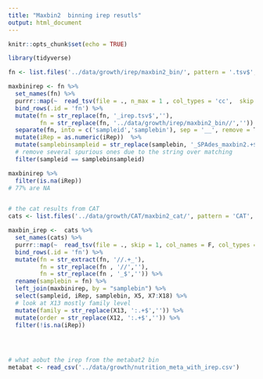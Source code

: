 ```yaml
---
title: "Maxbin2  binning irep resutls"
output: html_document
---
```


```r
knitr::opts_chunk$set(echo = TRUE)
```

```r
library(tidyverse)
```

```r
fn <- list.files('../data/growth/irep/maxbin2_bin/', pattern = '.tsv$',full.names = T)

maxbinirep <- fn %>% 
  set_names(fn) %>% 
  purrr::map(~  read_tsv(file = ., n_max = 1 , col_types = 'cc',  skip = 2, col_names = c('bin','iRep')) %>%  select(iRep) ) %>% 
  bind_rows(.id = 'fn') %>% 
  mutate(fn = str_replace(fn, '_irep.tsv$',''),
         fn = str_replace(fn, '../data/growth/irep/maxbin2_bin//','')) %>% 
  separate(fn, into = c('sampleid','samplebin'), sep = '__', remove = T) %>% 
  mutate(iRep = as.numeric(iRep))  %>% 
  mutate(samplebinsampleid = str_replace(samplebin, '_SPAdes_maxbin2.+$','')) %>% 
  # remove several spurious ones due to the string over matching
  filter(sampleid == samplebinsampleid)

maxbinirep %>% 
  filter(is.na(iRep))
# 77% are NA


# the cat results from CAT
cats <- list.files('../data/growth/CAT/maxbin2_cat/', pattern = 'CAT', full.names = T)

maxbin_irep <-  cats %>% 
  set_names(cats) %>% 
  purrr::map(~  read_tsv(file = ., skip = 1, col_names = F, col_types = cols(.default = col_character()))  ) %>% 
  bind_rows(.id = 'fn') %>% 
  mutate(fn = str_extract(fn, '//.+_'),
         fn = str_replace(fn , '//',''),
         fn = str_replace(fn , '_$','')) %>% 
  rename(samplebin = fn) %>% 
  left_join(maxbinirep, by = "samplebin") %>% 
  select(sampleid, iRep, samplebin, X5, X7:X18) %>% 
  # look at X13 mostly family level
  mutate(family = str_replace(X13, ':.+$','')) %>% 
  mutate(order = str_replace(X12, ':.+$','')) %>% 
  filter(!is.na(iRep))


  
```

```r
# what aobut the irep from the metabat2 bin
metabat <- read_csv('../data/growth/nutrition_meta_with_irep.csv')
```

